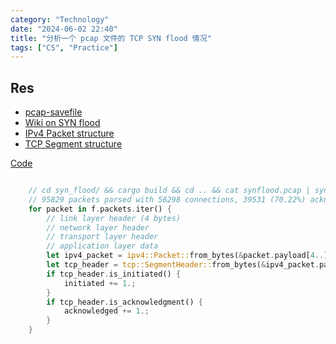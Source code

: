 ```yaml
---
category: "Technology"
date: "2024-06-02 22:40"
title: "分析一个 pcap 文件的 TCP SYN flood 情况"
tags: ["CS", "Practice"]
---
```


## Res

- [pcap-savefile](https://www.tcpdump.org/manpages/pcap-savefile.5.html)
- [Wiki on SYN flood](https://en.wikipedia.org/wiki/SYN_flood)
- [IPv4 Packet structure](https://en.wikipedia.org/wiki/Internet_Protocol_version_4#Packet_structure)
- [TCP Segment structure](https://en.wikipedia.org/wiki/Transmission_Control_Protocol#TCP_segment_structure)

[Code](https://github.com/Ysoding/cs/blob/main/computer-system/bits_bytes/syn_flood/syn_flood/src/main.rs)

```rust

    // cd syn_flood/ && cargo build && cd .. && cat synflood.pcap | syn_flood/target/debug/syn_flood
    // 95829 packets parsed with 56298 connections, 39531 (70.22%) acknowledged
    for packet in f.packets.iter() {
        // link layer header (4 bytes)
        // network layer header
        // transport layer header
        // application layer data
        let ipv4_packet = ipv4::Packet::from_bytes(&packet.payload[4..]).unwrap();
        let tcp_header = tcp::SegmentHeader::from_bytes(&ipv4_packet.payload).unwrap();
        if tcp_header.is_initiated() {
            initiated += 1.;
        }
        if tcp_header.is_acknowledgment() {
            acknowledged += 1.;
        }
    }
```
